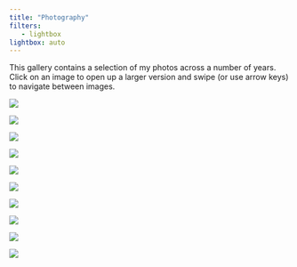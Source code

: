 ```yaml
---
title: "Photography"
filters:
   - lightbox
lightbox: auto
---
```


This gallery contains a selection of my photos across a number of years. Click
on an image to open up a larger version and swipe (or use arrow keys) to navigate between
images.

::: {layout-ncol=2}

![](static/photography/0010.jpg){group="elsewhere"}

![](static/photography/0013.jpg){group="elsewhere"}

![](static/photography/0003.jpg){group="elsewhere"}

![](static/photography/0033.jpg){group="elsewhere"}

![](static/photography/0028.jpg){group="elsewhere"}

![](static/photography/0031.jpg){group="elsewhere"}

![](static/photography/0007.jpg){group="elsewhere"}

![](static/photography/0029.jpg){group="elsewhere"}

![](static/photography/0002.jpg){group="elsewhere"}

![](static/photography/0018.jpg){group="elsewhere"}
:::